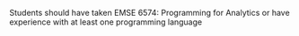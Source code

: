 Students should have taken EMSE 6574: Programming for Analytics or have experience with at least one programming language
